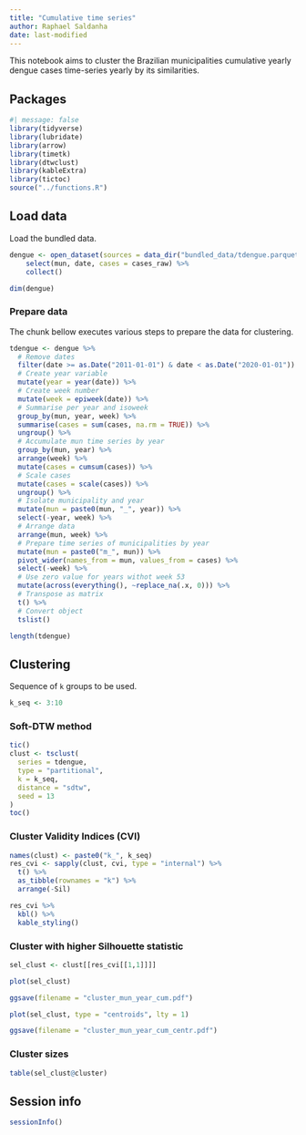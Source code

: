 ```yaml
---
title: "Cumulative time series"
author: Raphael Saldanha
date: last-modified
---
```


This notebook aims to cluster the Brazilian municipalities cumulative yearly dengue cases time-series yearly by its similarities.

## Packages

```r
#| message: false
library(tidyverse)
library(lubridate)
library(arrow)
library(timetk)
library(dtwclust)
library(kableExtra)
library(tictoc)
source("../functions.R")
```

## Load data

Load the bundled data.

```r
dengue <- open_dataset(sources = data_dir("bundled_data/tdengue.parquet")) %>%
    select(mun, date, cases = cases_raw) %>%
    collect()

dim(dengue)
```

### Prepare data

The chunk bellow executes various steps to prepare the data for clustering.

```r
tdengue <- dengue %>%
  # Remove dates
  filter(date >= as.Date("2011-01-01") & date < as.Date("2020-01-01")) %>%
  # Create year variable
  mutate(year = year(date)) %>%
  # Create week number
  mutate(week = epiweek(date)) %>%
  # Summarise per year and isoweek
  group_by(mun, year, week) %>%
  summarise(cases = sum(cases, na.rm = TRUE)) %>%
  ungroup() %>%
  # Accumulate mun time series by year
  group_by(mun, year) %>%
  arrange(week) %>%
  mutate(cases = cumsum(cases)) %>%
  # Scale cases
  mutate(cases = scale(cases)) %>%
  ungroup() %>%
  # Isolate municipality and year
  mutate(mun = paste0(mun, "_", year)) %>%
  select(-year, week) %>%
  # Arrange data
  arrange(mun, week) %>%
  # Prepare time series of municipalities by year
  mutate(mun = paste0("m_", mun)) %>%
  pivot_wider(names_from = mun, values_from = cases) %>%
  select(-week) %>%
  # Use zero value for years withot week 53
  mutate(across(everything(), ~replace_na(.x, 0))) %>%
  # Transpose as matrix
  t() %>%
  # Convert object
  tslist()
```

```r
length(tdengue)
```

## Clustering

Sequence of `k` groups to be used.

```r
k_seq <- 3:10
```

### Soft-DTW method

```r
tic()
clust <- tsclust(
  series = tdengue, 
  type = "partitional", 
  k = k_seq,
  distance = "sdtw",
  seed = 13
)
toc()
```

### Cluster Validity Indices (CVI)

```r
names(clust) <- paste0("k_", k_seq)
res_cvi <- sapply(clust, cvi, type = "internal") %>% 
  t() %>%
  as_tibble(rownames = "k") %>%
  arrange(-Sil)

res_cvi %>%
  kbl() %>%
  kable_styling()
```

### Cluster with higher Silhouette statistic

```r
sel_clust <- clust[[res_cvi[[1,1]]]]
```

```r
plot(sel_clust)
```

```r
ggsave(filename = "cluster_mun_year_cum.pdf")
```

```r
plot(sel_clust, type = "centroids", lty = 1)
```

```r
ggsave(filename = "cluster_mun_year_cum_centr.pdf")
```

### Cluster sizes

```r
table(sel_clust@cluster)
```

## Session info

```r
sessionInfo()
```
